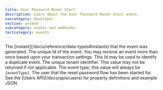 ```yaml
---
title: User Password Reset Start
description: Learn about the User Password Reset Start event.
navcategory: developer
section: extend
subcategory: events and webhooks
tertcategory: events
---
```



<Event description="This event is generated when a reset password request has been started."
       plan="enterprise"
       eventType={eventType}
       name="User Password Reset Start"
       scope="tenant"
       transactional="false"
       version="1.30.0"/>

<EventBody eventType={eventType}
           jsonFile="user-password-reset-start.json">

  <APIField slot="leading-fields" name="event.createInstant" type="Long">
    The [instant](/docs/reference/data-types#instants) that the event was generated.
  </APIField>

  <APIField slot="leading-fields" name="event.id" type="UUID">
    The unique Id of the event. You may receive an event more than once based upon your transaction settings. This Id may be used to identify a duplicate event.
  </APIField>

  <APIField slot="trailing-fields" name="event.tenantId" type="UUID">
    The unique tenant identifier. This value may not be returned if not applicable.
  </APIField>

  <APIField slot="trailing-fields" name="event.type" type="String">
    The event type, this value will always be <code>{eventType}</code>.
  </APIField>

  <APIField slot="trailing-fields" name="event.user" type="Object">
    The user that the reset password flow has been started for. See the [Users API](/docs/apis/users) for property definitions and example JSON.
  </APIField>

</EventBody>
